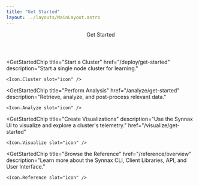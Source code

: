 ```yaml
---
title: "Get Started"
layout: ../layouts/MainLayout.astro
---
```





<Space>
<Header>
    <Header.Title>Get Started</Header.Title>
</Header>

<GetStartedChip
    title="Start a Cluster"
    href="/deploy/get-started"
    description="Start a single node cluster for learning."
>
    <Icon.Cluster slot="icon" />
</GetStartedChip>
<GetStartedChip
    title="Learn the Fundamentals"
    href="/concepts/overview"
    description="Learn the fundamentals of Synnax and how to use it."
>
    <Icon.Concepts slot="icon" />
</GetStartedChip>
<GetStartedChip
    title="Acquire Data"
    href="/acquire/get-started"
    description="Configure channels and read data from a file, or write directly to a cluster
    using your programming language of choice."
>
    <Icon.Acquire slot="icon" />
</GetStartedChip>

<GetStartedChip
    title="Perform Analysis"
    href="/analyze/get-started"
    description="Retrieve, analyze, and post-process relevant data."
>
    <Icon.Analyze slot="icon" />
</GetStartedChip>

<GetStartedChip
    title="Create Visualizations"
    description="Use the Synnax UI to visualize and
    explore a cluster's telemetry."
    href="/visualize/get-started"
>
    <Icon.Visualize slot="icon" />
</GetStartedChip>

<GetStartedChip
    title="Browse the Reference"
    href="/reference/overview"
    description="Learn more about the Synnax CLI, Client Libraries, API, and User Interface."
>
    <Icon.Reference slot="icon" />
</GetStartedChip>
</Space>
